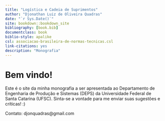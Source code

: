 ```yaml
--- 
title: "Logística e Cadeia de Suprimentos"
author: "Djonathan Luiz de Oliveira Quadras"
date: "`r Sys.Date()`"
site: bookdown::bookdown_site
bibliography: [book.bib]
documentclass: book
biblio-style: apalike
csl: associacao-brasileira-de-normas-tecnicas.csl
link-citations: yes
description: "Monografia"
---
```


# Bem vindo! {-}

Este é o site da minha monografia a ser apresentada ao Departamento de Engenharia de Produção e Sistemas (DEPS) da Universidade Federal de Santa Catarina (UFSC). Sinta-se a vontade para me enviar suas sugestões e críticas! :)

Contato: djonquadras@gmail.com

